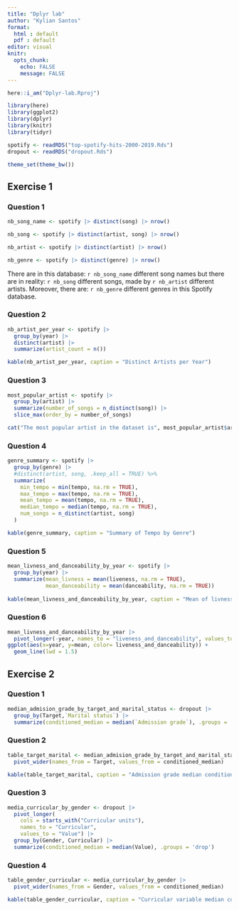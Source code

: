 ```yaml
---
title: "Dplyr lab"
author: "Kylian Santos"
format: 
  html : default
  pdf : default
editor: visual
knitr:
  opts_chunk:
    echo: FALSE
    message: FALSE
---
```


```r
here::i_am("Dplyr-lab.Rproj")

library(here)
library(ggplot2)
library(dplyr)
library(knitr)
library(tidyr)

spotify <- readRDS("top-spotify-hits-2000-2019.Rds")
dropout <- readRDS("dropout.Rds")

theme_set(theme_bw())
```

## Exercise 1

### Question 1

```r
nb_song_name <- spotify |> distinct(song) |> nrow()

nb_song <- spotify |> distinct(artist, song) |> nrow()

nb_artist <- spotify |> distinct(artist) |> nrow()

nb_genre <- spotify |> distinct(genre) |> nrow()
```

There are in this database: `r nb_song_name` different song names
but there are in reality: `r nb_song` different songs, made by `r nb_artist` different artists.
Moreover, there are:  `r nb_genre` different genres in this Spotify database.

### Question 2

```r
nb_artist_per_year <- spotify |>
  group_by(year) |>
  distinct(artist) |>
  summarize(artist_count = n())

kable(nb_artist_per_year, caption = "Distinct Artists per Year")
```

### Question 3

```r
most_popular_artist <- spotify |>
  group_by(artist) |>
  summarize(number_of_songs = n_distinct(song)) |>
  slice_max(order_by = number_of_songs)

cat("The most popular artist in the dataset is", most_popular_artist$artist, "with", most_popular_artist$number_of_songs, "songs.")
```

### Question 4

```r
genre_summary <- spotify |>
  group_by(genre) |>
  #distinct(artist, song, .keep_all = TRUE) %>%
  summarize(
    min_tempo = min(tempo, na.rm = TRUE),
    max_tempo = max(tempo, na.rm = TRUE),
    mean_tempo = mean(tempo, na.rm = TRUE),
    median_tempo = median(tempo, na.rm = TRUE),
    num_songs = n_distinct(artist, song)
  )

kable(genre_summary, caption = "Summary of Tempo by Genre")
```

### Question 5

```r
mean_livness_and_danceability_by_year <- spotify |>
  group_by(year) |>
  summarize(mean_livness = mean(liveness, na.rm = TRUE),
            mean_danceability = mean(danceability, na.rm = TRUE))
  
kable(mean_livness_and_danceability_by_year, caption = "Mean of livness and danceability by genre.")
```

### Question 6

```r
mean_livness_and_danceability_by_year |>
  pivot_longer(-year, names_to = "liveness_and_danceability", values_to = "mean") |>
ggplot(aes(x=year, y=mean, color= liveness_and_danceability)) +
  geom_line(lwd = 1.5)
```

## Exercise 2

### Question 1

```r
median_admision_grade_by_target_and_marital_status <- dropout |>
  group_by(Target,`Marital status`) |>
  summarize(conditioned_median = median(`Admission grade`), .groups = 'drop')
```

### Question 2

```r
table_target_marital <- median_admision_grade_by_target_and_marital_status |>
  pivot_wider(names_from = Target, values_from = conditioned_median)

kable(table_target_marital, caption = "Admission grade median conditioned both on the Target vraiable and on the Marital status")
```

### Question 3

```r
media_curricular_by_gender <- dropout |>
  pivot_longer(
    cols = starts_with("Curricular units"),
    names_to = "Curricular",
    values_to = "Value") |>
  group_by(Gender, Curricular) |>
  summarize(conditioned_median = median(Value), .groups = 'drop')
```

### Question 4

```r
table_gender_curricular <- media_curricular_by_gender |>
  pivot_wider(names_from = Gender, values_from = conditioned_median)

kable(table_gender_curricular, caption = "Curricular variable median conditioned on the Genders")
```
